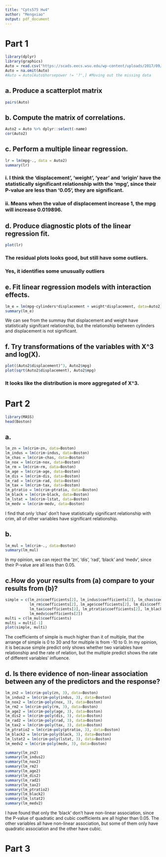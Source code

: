 ```yaml
---
title: "Cpts575 Hw4"
author: "Mengxiao"
output: pdf_document
---
```

# Part 1
```r
library(dplyr)
library(graphics)
Auto = read.csv("https://scads.eecs.wsu.edu/wp-content/uploads/2017/09/Auto.csv", na.string = '?')
Auto = na.omit(Auto)
#Auto = Auto[Auto$horsepower != '?',] #Moving out the missing data
```
##  a. Produce a scatterplot matrix
```r
pairs(Auto)
```

##  b. Compute the matrix of correlations.
```r
Auto2 = Auto %>% dplyr::select(-name)
cor(Auto2)
```

##  c. Perform a multiple linear regression.
```r
lr = lm(mpg~., data = Auto2)
summary(lr)
```
### i. I think the 'displacement', 'weight', 'year' and 'origin' have the statistically significant relationship with the 'mpg', since their P-value are less than '0.05', they are significant.
### ii. Means when the value of displacement increase 1, the mpg will increase 0.019896.

##  d. Produce diagnostic plots of the linear regression fit.
```r
plot(lr)
```

### The residual plots looks good, but still have some outliers.
### Yes, it identifies some unusually outliers

##  e. Fit linear regression models with interaction effects. 
```r
lm_e = lm(mpg~cylinders*displacement + weight*displacement, data=Auto2)
summary(lm_e)
```
We can see from the summay that displacement and weight have statistically signifcant relationship, but the relationship between cylinders and displacement is not significant.

##  f. Try transformations of the variables with X^3 and log(X).
```r
plot((Auto2$displacement)^3, Auto2$mpg)
plot(sqrt(Auto2$displacement), Auto2$mpg)
```

### It looks like the distribution is more aggregated of X^3.


# Part 2
```r
library(MASS)
head(Boston)
```
##  a.
```r
lm_zn = lm(crim~zn, data=Boston)
lm_indus = lm(crim~indus, data=Boston)
lm_chas = lm(crim~chas, data=Boston)
lm_nox = lm(crim~nox, data=Boston)
lm_rm = lm(crim~rm, data=Boston)
lm_age = lm(crim~age, data=Boston)
lm_dis = lm(crim~dis, data=Boston)
lm_rad = lm(crim~rad, data=Boston)
lm_tax = lm(crim~tax, data=Boston)
lm_ptratio = lm(crim~ptratio, data=Boston)
lm_black = lm(crim~black, data=Boston)
lm_lstat = lm(crim~lstat, data=Boston)
lm_medv = lm(crim~medv, data=Boston)
```
I find that only 'chas' don't have statistically significant relationship with crim, all of other variables have significant relationship. 

##  b.
```r
lm_mul = lm(crim~., data=Boston)
summary(lm_mul)
```
In my opinion, we can reject the 'zn', 'dis', 'rad', 'black' and 'medv', since their P-value are all less than 0.05.

##  c.How do your results from (a) compare to your results from (b)?
```r
simple = c(lm_zn$coefficients[2], lm_indus$coefficients[2], lm_chas$coefficients[2], lm_nox$coefficients[2],
           lm_rm$coefficients[2], lm_age$coefficients[2], lm_dis$coefficients[2], lm_rad$coefficients[2],
           lm_tax$coefficients[2], lm_ptratio$coefficients[2], lm_black$coefficients[2], lm_lstat$coefficients[2],
           lm_medv$coefficients[2])
multi = c(lm_mul$coefficients)
multi = multi[-1]
plot(simple, multi)
```
The coefficients of simple is much higher than it of multiple, that the arrange of simple is 0 to 30 and for multiple is from -10 to 0. In my opinion, it is because simple predict only shows whether two variables have relationship and the rate of relation, but the multiple predict shows the rate of different variables' influence.

##  d. Is there evidence of non-linear association between any of the predictors and the response?
```r
lm_zn2 = lm(crim~poly(zn, 3), data=Boston)
lm_indus2 = lm(crim~poly(indus, 3), data=Boston)
lm_nox2 = lm(crim~poly(nox, 3), data=Boston)
lm_rm2 = lm(crim~poly(rm, 3), data=Boston)
lm_age2 = lm(crim~poly(age, 3), data=Boston)
lm_dis2 = lm(crim~poly(dis, 3), data=Boston)
lm_rad2 = lm(crim~poly(rad, 3), data=Boston)
lm_tax2 = lm(crim~poly(tax, 3), data=Boston)
lm_ptratio2 = lm(crim~poly(ptratio, 3), data=Boston)
lm_black2 = lm(crim~poly(black, 3), data=Boston)
lm_lstat2 = lm(crim~poly(lstat, 3), data=Boston)
lm_medv2 = lm(crim~poly(medv, 3), data=Boston)

summary(lm_zn2)
summary(lm_indus2)
summary(lm_nox2)
summary(lm_rm2)
summary(lm_age2)
summary(lm_dis2)
summary(lm_rad2)
summary(lm_tax2)
summary(lm_ptratio2)
summary(lm_black2)
summary(lm_lstat2)
summary(lm_medv2)
```
I have found that only the 'black' don't have non-linear association, since the P-value of  quadratic and cubic coefficients are all higher than 0.05. The other variables all have non-linear  association, but some of them only have quadratic association and the other have cubic.

# Part 3
